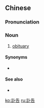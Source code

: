 {{also|讣告}}
==Chinese==
{{zh-forms|s=讣告}}

===Pronunciation===
{{zh-pron
|m=fùgào
|c=fu6 gou3
|cat=n
}}

===Noun===
{{zh-noun}}

# [[obituary]]

====Synonyms====
* {{zh-l|訃聞}}

====See also====
* {{zh-l|報喪}}

[[ko:訃告]]
[[ru:訃告]]